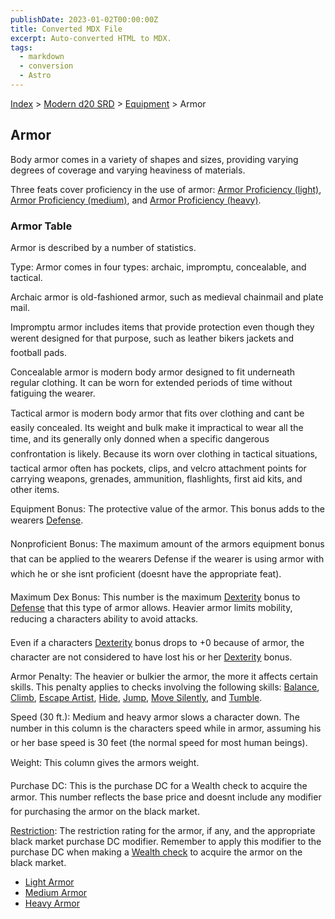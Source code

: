 ```yaml
---
publishDate: 2023-01-02T00:00:00Z
title: Converted MDX File
excerpt: Auto-converted HTML to MDX.
tags:
  - markdown
  - conversion
  - Astro
---
```






[Index](-index) > [Modern d20 SRD](modern-d20-srd-index) > [Equipment](modern-d20-srd-equipment-index) > Armor




## Armor


Body armor comes in a variety of shapes and sizes, providing varying degrees of coverage and varying heaviness of materials.


Three feats cover proficiency in the use of armor: [Armor
  Proficiency (light)](modern-d20-srd-feats-armor-proficiency-light), [Armor
  Proficiency (medium)](modern-d20-srd-feats-armor-proficiency-medium), and [Armor
  Proficiency (heavy)](modern-d20-srd-feats-armor-proficiency-heavy).


### Armor Table


Armor is described by a number of statistics.


Type: Armor comes in four types: archaic, impromptu, concealable, and tactical.


Archaic armor is old-fashioned armor, such as medieval chainmail and plate mail.


Impromptu armor includes items that provide protection even though they werent designed for that purpose, such as leather bikers jackets and football pads.


Concealable armor is modern body armor designed to fit underneath regular clothing. It can be worn for extended periods of time without fatiguing the wearer.


Tactical armor is modern body armor that fits over clothing and cant be easily concealed. Its weight and bulk make it impractical to wear all the time, and its generally only donned when a specific dangerous confrontation is likely. Because its worn over clothing in tactical situations, tactical armor often has pockets, clips, and velcro attachment points for carrying weapons, grenades, ammunition, flashlights, first aid kits, and other items.


Equipment Bonus: The protective value of the armor. This bonus adds to the wearers [Defense](modern-d20-srd-combat-defense).


Nonproficient Bonus: The maximum amount of the armors equipment bonus that can be applied to the wearers Defense if the wearer is using armor with which he or she isnt proficient (doesnt have the appropriate feat).


Maximum Dex Bonus: This number is the maximum [Dexterity](modern-d20-srd-basics-ability-scores) bonus to [Defense](modern-d20-srd-combat-defense) that this type of armor allows. Heavier armor limits mobility, reducing a characters ability to avoid attacks.


Even if a characters [Dexterity](modern-d20-srd-basics-ability-scores) bonus drops to +0 because of armor, the character
  are not considered to have lost his or her [Dexterity](modern-d20-srd-basics-ability-scores) bonus.


Armor Penalty: The heavier or bulkier the armor, the more it affects certain skills. This penalty applies to checks involving the following skills: [Balance](modern-d20-srd-skills-balance), [Climb](modern-d20-srd-skills-climb), [Escape
  Artist](modern-d20-srd-skills-escape-artist), [Hide](modern-d20-srd-skills-hide), [Jump](modern-d20-srd-skills-jump), [Move
  Silently](modern-d20-srd-skills-move-silently), and [Tumble](modern-d20-srd-skills-tumble).


Speed (30 ft.): Medium and heavy armor slows a character down. The number in this column is the characters speed while in armor, assuming his or her base speed is 30 feet (the normal speed for most human beings).


Weight: This column gives the armors weight.


Purchase DC: This is the purchase DC for a Wealth check to acquire the armor. This number reflects the base price and doesnt include any modifier for purchasing the armor on the black market.


[Restriction](modern-d20-srd-equipment-restricted-objects): The restriction rating for the armor, if any, and the appropriate black market purchase DC modifier. Remember to apply this modifier to the purchase DC when making a [Wealth
  check](modern-d20-srd-wealth-wealth-check) to acquire the armor on the black market.


- [Light Armor](modern-d20-srd-equipment-armor-light)
- [Medium Armor](modern-d20-srd-equipment-armor-medium)
- [Heavy Armor](modern-d20-srd-equipment-armor-heavy)



